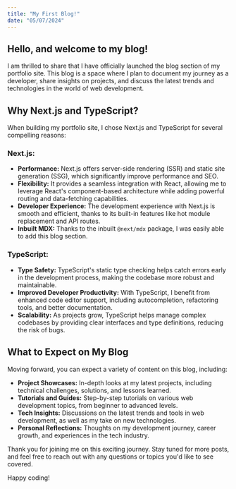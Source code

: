 ```yaml
---
title: "My First Blog!"
date: "05/07/2024"
---
```


## Hello, and welcome to my blog!

I am thrilled to share that I have officially launched the blog section of my
portfolio site. This blog is a space where I plan to document my journey as a
developer, share insights on projects, and discuss the latest trends and
technologies in the world of web development.

## Why Next.js and TypeScript?

When building my portfolio site, I chose Next.js and TypeScript for several
compelling reasons:

### Next.js:

- **Performance:** Next.js offers server-side rendering (SSR) and static site
  generation (SSG), which significantly improve performance and SEO.
- **Flexibility:** It provides a seamless integration with React, allowing me to
  leverage React's component-based architecture while adding powerful routing
  and data-fetching capabilities.
- **Developer Experience:** The development experience with Next.js is smooth
  and efficient, thanks to its built-in features like hot module replacement and
  API routes.
- **Inbuilt MDX:** Thanks to the inbuilt `@next/mdx` package, I was easily able
  to add this blog section.

### TypeScript:

- **Type Safety:** TypeScript's static type checking helps catch errors early in
  the development process, making the codebase more robust and maintainable.
- **Improved Developer Productivity:** With TypeScript, I benefit from enhanced
  code editor support, including autocompletion, refactoring tools, and better
  documentation.
- **Scalability:** As projects grow, TypeScript helps manage complex codebases
  by providing clear interfaces and type definitions, reducing the risk of bugs.

## What to Expect on My Blog

Moving forward, you can expect a variety of content on this blog, including:

- **Project Showcases:** In-depth looks at my latest projects, including
  technical challenges, solutions, and lessons learned.
- **Tutorials and Guides:** Step-by-step tutorials on various web development
  topics, from beginner to advanced levels.
- **Tech Insights:** Discussions on the latest trends and tools in web
  development, as well as my take on new technologies.
- **Personal Reflections:** Thoughts on my development journey, career growth,
  and experiences in the tech industry.

Thank you for joining me on this exciting journey. Stay tuned for more posts,
and feel free to reach out with any questions or topics you'd like to see
covered.

Happy coding!
